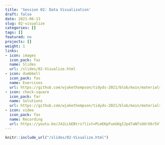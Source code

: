 ```yaml
---
title: 'Session 02: Data Visualization'
draft: false
date: 2021-06-13
slug: 02-visualize
categories: []
tags: []
featured: no
projects: []
weight: 1
links:
- icon: images
  icon_pack: fas
  name: Slides
  url: /slides/02-Visualize.html
- icon: dumbbell
  icon_pack: fas
  name: Exercises
  url: https://github.com/wjakethompson/tidyds-2021/blob/main/materials/exercises/02-visualize.Rmd
- icon: check-square
  icon_pack: far
  name: Solutions
  url: https://github.com/wjakethompson/tidyds-2021/blob/main/materials/solutions/02-visualize-solutions.Rmd
- icon: video
  icon_pack: fas
  name: Recording
  url: https://youtu.be/J42LLkEBtrs?list=PLmEKpFueGKgIJpd7aNfsOdrX6r5VlsVpn&t=3117
---
```


```r
knitr::include_url("/slides/02-Visualize.html")
```
